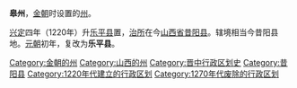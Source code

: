 '''皋州'''，[[金朝|金朝]]时设置的[[州|州]]。

[[興定|兴定]]四年（1220年）升[[乐平县|乐平县]]置，[[治所|治所]]在今[[山西省|山西省]][[昔阳县|昔阳县]]。辖境相当今昔阳县地。[[元朝|元朝]]初年，复改为'''乐平县'''。 

{{金朝行政区划小作品}}
{{DEFAULTSORT:G}}
[[Category:金朝的州|Category:金朝的州]]
[[Category:山西的州|Category:山西的州]]
[[Category:晋中行政区划史|Category:晋中行政区划史]]
[[Category:昔阳县|Category:昔阳县]]
[[Category:1220年代建立的行政区划|Category:1220年代建立的行政区划]]
[[Category:1270年代废除的行政区划|Category:1270年代废除的行政区划]]